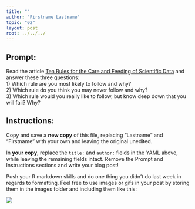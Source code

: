 ```yaml
---
title: ""
author: "Firstname Lastname"
topic: "02"
layout: post
root: ../../../
---
```


## Prompt:
Read the article [Ten Rules for the Care and Feeding of Scientific Data](http://journals.plos.org/ploscompbiol/article?id=10.1371/journal.pcbi.1003542) and answer these three questions:  
1) Which rule are you most likely to follow and why?  
2) Which rule do you think you may never follow and why?  
3) Which rule would you really like to follow, but know deep down that you will fail? Why?

## Instructions:
Copy and save a **new copy** of this file, replacing "Lastname" and "Firstname" with your own and leaving the original unedited.

In **your copy**, replace the `title:` and `author:` fields in the YAML above, while leaving the remaining fields intact. Remove the Prompt and Instructions sections and write your blog post!

Push your R markdown skills and do one thing you didn't do last week in regards to formatting. Feel free to use images or gifs in your post by storing them in the images folder and including them like this:

![](images/candoit.gif)


